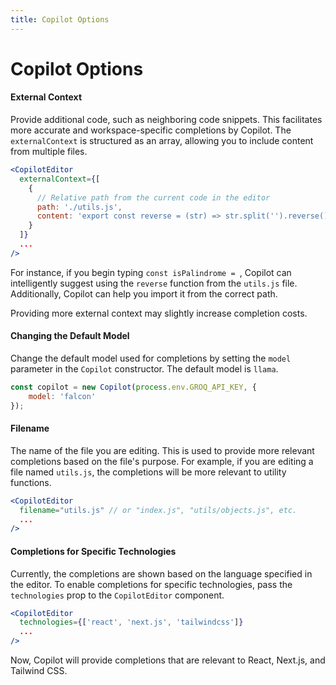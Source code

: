 ```yaml
---
title: Copilot Options
---
```



# Copilot Options

#### External Context

Provide additional code, such as neighboring code snippets. This facilitates more accurate and workspace-specific completions by Copilot. The `externalContext` is structured as an array, allowing you to include content from multiple files.

```jsx
<CopilotEditor 
  externalContext={[
    {
      // Relative path from the current code in the editor
      path: './utils.js',
      content: 'export const reverse = (str) => str.split('').reverse().join('')'
    }
  ]}
  ...
/>
```

For instance, if you begin typing `const isPalindrome = `, Copilot can intelligently suggest using the `reverse` function from the `utils.js` file. Additionally, Copilot can help you import it from the correct path.

<Callout type="info">
Providing more external context may slightly increase completion costs.
</Callout>

#### Changing the Default Model

Change the default model used for completions by setting the `model` parameter in the `Copilot` constructor. The default model is `llama`.

```jsx
const copilot = new Copilot(process.env.GROQ_API_KEY, { 
    model: 'falcon' 
});
```

#### Filename

The name of the file you are editing. This is used to provide more relevant completions based on the file's purpose.
For example, if you are editing a file named `utils.js`, the completions will be more relevant to utility functions.

```jsx
<CopilotEditor 
  filename="utils.js" // or "index.js", "utils/objects.js", etc.
  ...
/>
```

#### Completions for Specific Technologies

Currently, the completions are shown based on the language specified in the editor. To enable completions for specific technologies, pass the `technologies` prop to the `CopilotEditor` component.

```jsx 
<CopilotEditor 
  technologies={['react', 'next.js', 'tailwindcss']}
  ...
/>
```

Now, Copilot will provide completions that are relevant to React, Next.js, and Tailwind CSS.